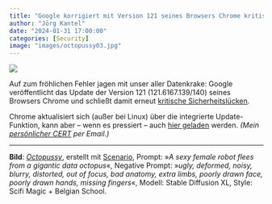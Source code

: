 ```yaml
---
title: "Google korrigiert mit Version 121 seines Browsers Chrome kritische Sicherheitslücken"
author: "Jörg Kantel"
date: "2024-01-31 17:00:00"
categories: [Security]
image: "images/octopussy03.jpg"
---
```


[![](images/octopussy03-b.jpg)](https://www.flickr.com/photos/schockwellenreiter/53499384857/)

Auf zum fröhlichen Fehler jagen mit unser aller Datenkrake: Google veröffentlicht das Update der Version 121 (121.6167.139/140) seines Browsers Chrome und schließt damit erneut [kritische Sicherheitslücken](https://chromereleases.googleblog.com/2024/01/stable-channel-update-for-desktop_30.html).

Chrome aktualisiert sich (außer bei Linux) über die integrierte Update-Funktion, kann aber -- wenn es pressiert -- auch [hier geladen](https://www.google.com/intl/de/chrome/browser/) werden. *(Mein [persönlicher CERT](http://www.gwdg.de/~mreiman1/) per Email.)*

---

**Bild**: *[Octopussy](https://www.flickr.com/photos/schockwellenreiter/53499384857/)*, erstellt mit [Scenario](http://cognitiones.kantel-chaos-team.de/technikgeschichte/rechnerundnetze/scenario.html), Prompt: »*A sexy female robot flees from a gigantic data octopus*«, Negative Prompt: »*ugly, deformed, noisy, blurry, distorted, out of focus, bad anatomy, extra limbs, poorly drawn face, poorly drawn hands, missing fingers*«, Modell: Stable Diffusion XL, Style: Scifi Magic + Belgian School.